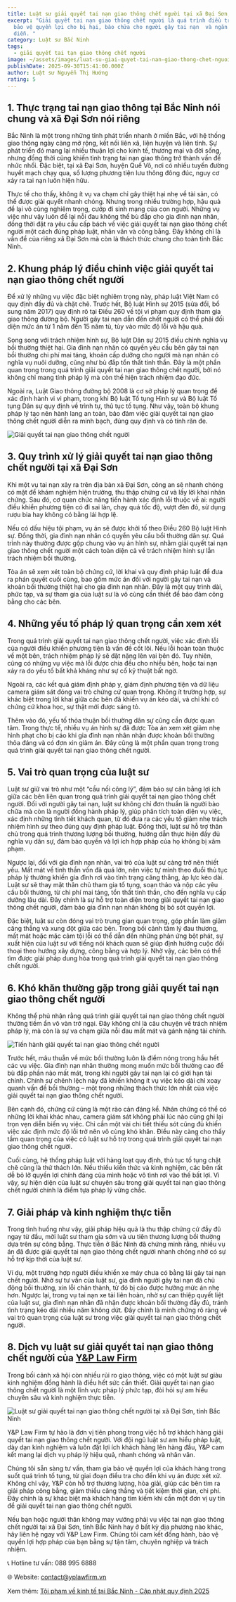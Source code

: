 ```yaml
---
title: Luật sư giải quyết tai nạn giao thông chết người tại xã Đại Sơn, tỉnh Bắc Ninh
excerpt: "Giải quyết tai nạn giao thông chết người là quá trình điều tra, xử lý,
  bảo vệ quyền lợi cho bị hại, bào chữa cho người gây tai nạn  và ngăn ngừa tái
  diễn. "
category: Luật sư Bắc Ninh
tags:
  - giải quyết tai tạn giao thông chết người
image: ~/assets/images/luat-su-giai-quyet-tai-nan-giao-thong-chet-nguoi-tai-xa-dai-son-tinh-bac-ninh.jpg
publishDate: 2025-09-30T15:41:00.000Z
author: Luật sư Nguyễn Thị Hướng
rating: 5
---
```

## 1. Thực trạng tai nạn giao thông tại Bắc Ninh nói chung và xã Đại Sơn nói riêng

Bắc Ninh là một trong những tỉnh phát triển nhanh ở miền Bắc, với hệ thống giao thông ngày càng mở rộng, kết nối liên xã, liên huyện và liên tỉnh. Sự phát triển đó mang lại nhiều thuận lợi cho kinh tế, thương mại và đời sống, nhưng đồng thời cũng khiến tình trạng tai nạn giao thông trở thành vấn đề nhức nhối. Đặc biệt, tại xã Đại Sơn, huyện Quế Võ, nơi có nhiều tuyến đường huyết mạch chạy qua, số lượng phương tiện lưu thông đông đúc, nguy cơ xảy ra tai nạn luôn hiện hữu.

Thực tế cho thấy, không ít vụ va chạm chỉ gây thiệt hại nhẹ về tài sản, có thể được giải quyết nhanh chóng. Nhưng trong nhiều trường hợp, hậu quả để lại vô cùng nghiêm trọng, cướp đi sinh mạng của con người. Những vụ việc như vậy luôn để lại nỗi đau không thể bù đắp cho gia đình nạn nhân, đồng thời đặt ra yêu cầu cấp bách về việc giải quyết tai nạn giao thông chết người một cách đúng pháp luật, nhân văn và công bằng. Đây không chỉ là vấn đề của riêng xã Đại Sơn mà còn là thách thức chung cho toàn tỉnh Bắc Ninh.

## 2. Khung pháp lý điều chỉnh việc giải quyết tai nạn giao thông chết người

Để xử lý những vụ việc đặc biệt nghiêm trọng này, pháp luật Việt Nam có quy định đầy đủ và chặt chẽ. Trước hết, Bộ luật Hình sự 2015 (sửa đổi, bổ sung năm 2017) quy định rõ tại Điều 260 về tội vi phạm quy định tham gia giao thông đường bộ. Người gây tai nạn dẫn đến chết người có thể phải đối diện mức án từ 1 năm đến 15 năm tù, tùy vào mức độ lỗi và hậu quả.

Song song với trách nhiệm hình sự, Bộ luật Dân sự 2015 điều chỉnh nghĩa vụ bồi thường thiệt hại. Gia đình nạn nhân có quyền yêu cầu bên gây tai nạn bồi thường chi phí mai táng, khoản cấp dưỡng cho người mà nạn nhân có nghĩa vụ nuôi dưỡng, cũng như bù đắp tổn thất tinh thần. Đây là một phần quan trọng trong quá trình giải quyết tai nạn giao thông chết người, bởi nó không chỉ mang tính pháp lý mà còn thể hiện trách nhiệm đạo đức.

Ngoài ra, Luật Giao thông đường bộ 2008 là cơ sở pháp lý quan trọng để xác định hành vi vi phạm, trong khi Bộ luật Tố tụng Hình sự và Bộ luật Tố tụng Dân sự quy định về trình tự, thủ tục tố tụng. Như vậy, toàn bộ khung pháp lý tạo nên hành lang an toàn, bảo đảm việc giải quyết tai nạn giao thông chết người diễn ra minh bạch, đúng quy định và có tính răn đe.

![Giải quyết tai nạn giao thông chết người](~/assets/images/giai-quyet-tai-nan-giao-thong-chet-nguoi.jpg "Giải quyết tai nạn giao thông chết người")

## 3. Quy trình xử lý giải quyết tai nạn giao thông chết người tại xã Đại Sơn

Khi một vụ tai nạn xảy ra trên địa bàn xã Đại Sơn, công an sẽ nhanh chóng có mặt để khám nghiệm hiện trường, thu thập chứng cứ và lấy lời khai nhân chứng. Sau đó, cơ quan chức năng tiến hành xác định lỗi thuộc về ai: người điều khiển phương tiện có đi sai làn, chạy quá tốc độ, vượt đèn đỏ, sử dụng rượu bia hay không có bằng lái hợp lệ.

Nếu có dấu hiệu tội phạm, vụ án sẽ được khởi tố theo Điều 260 Bộ luật Hình sự. Đồng thời, gia đình nạn nhân có quyền yêu cầu bồi thường dân sự. Quá trình này thường được gộp chung vào vụ án hình sự, nhằm giải quyết tai nạn giao thông chết người một cách toàn diện cả về trách nhiệm hình sự lẫn trách nhiệm bồi thường.

Tòa án sẽ xem xét toàn bộ chứng cứ, lời khai và quy định pháp luật để đưa ra phán quyết cuối cùng, bao gồm mức án đối với người gây tai nạn và khoản bồi thường thiệt hại cho gia đình nạn nhân. Đây là một quy trình dài, phức tạp, và sự tham gia của luật sư là vô cùng cần thiết để bảo đảm công bằng cho các bên.

## 4. Những yếu tố pháp lý quan trọng cần xem xét

Trong quá trình giải quyết tai nạn giao thông chết người, việc xác định lỗi của người điều khiển phương tiện là vấn đề cốt lõi. Nếu lỗi hoàn toàn thuộc về một bên, trách nhiệm pháp lý sẽ đặt nặng lên vai bên đó. Tuy nhiên, cũng có những vụ việc mà lỗi được chia đều cho nhiều bên, hoặc tai nạn xảy ra do yếu tố bất khả kháng như sự cố kỹ thuật bất ngờ.

Ngoài ra, các kết quả giám định pháp y, giám định phương tiện và dữ liệu camera giám sát đóng vai trò chứng cứ quan trọng. Không ít trường hợp, sự khác biệt trong lời khai giữa các bên đã khiến vụ án kéo dài, và chỉ khi có chứng cứ khoa học, sự thật mới được sáng tỏ.

Thêm vào đó, yếu tố thỏa thuận bồi thường dân sự cũng cần được quan tâm. Trong thực tế, nhiều vụ án hình sự đã được Tòa án xem xét giảm nhẹ hình phạt cho bị cáo khi gia đình nạn nhân nhận được khoản bồi thường thỏa đáng và có đơn xin giảm án. Đây cũng là một phần quan trọng trong quá trình giải quyết tai nạn giao thông chết người.

## 5. Vai trò quan trọng của luật sư

Luật sư giữ vai trò như một “cầu nối công lý”, đảm bảo sự cân bằng lợi ích giữa các bên liên quan trong quá trình giải quyết tai nạn giao thông chết người. Đối với người gây tai nạn, luật sư không chỉ đơn thuần là người bào chữa mà còn là người đồng hành pháp lý, giúp phân tích toàn diện vụ việc, xác định những tình tiết khách quan, từ đó đưa ra các yếu tố giảm nhẹ trách nhiệm hình sự theo đúng quy định pháp luật. Đồng thời, luật sư hỗ trợ thân chủ trong quá trình thương lượng bồi thường, hướng dẫn thực hiện đầy đủ nghĩa vụ dân sự, đảm bảo quyền và lợi ích hợp pháp của họ không bị xâm phạm.

Ngược lại, đối với gia đình nạn nhân, vai trò của luật sư càng trở nên thiết yếu. Mất mát về tinh thần vốn đã quá lớn, nên việc tự mình theo đuổi thủ tục pháp lý thường khiến gia đình rơi vào tình trạng căng thẳng, áp lực kéo dài. Luật sư sẽ thay mặt thân chủ tham gia tố tụng, soạn thảo và nộp các yêu cầu bồi thường, từ chi phí mai táng, tổn thất tinh thần, cho đến nghĩa vụ cấp dưỡng lâu dài. Đây chính là sự hỗ trợ toàn diện trong giải quyết tai nạn giao thông chết người, đảm bảo gia đình nạn nhân không bị bỏ sót quyền lợi.

Đặc biệt, luật sư còn đóng vai trò trung gian quan trọng, góp phần làm giảm căng thẳng và xung đột giữa các bên. Trong bối cảnh tâm lý đau thương, mất mát hoặc mặc cảm tội lỗi có thể dẫn đến những phản ứng bột phát, sự xuất hiện của luật sư với tiếng nói khách quan sẽ giúp định hướng cuộc đối thoại theo hướng xây dựng, công bằng và hợp lý. Nhờ vậy, các bên có thể tìm được giải pháp dung hòa trong quá trình giải quyết tai nạn giao thông chết người.

## 6. Khó khăn thường gặp trong giải quyết tai nạn giao thông chết người

Không thể phủ nhận rằng quá trình giải quyết tai nạn giao thông chết người thường tiềm ẩn vô vàn trở ngại. Đây không chỉ là câu chuyện về trách nhiệm pháp lý, mà còn là sự va chạm giữa nỗi đau mất mát và gánh nặng tài chính.

![Tiến hành giải quyết tai nạn giao thông chết người](~/assets/images/tien-hanh-giai-quyet-tai-nan-giao-thong-chet-nguoi.jpg "Tiến hành giải quyết tai nạn giao thông chết người")

Trước hết, mâu thuẫn về mức bồi thường luôn là điểm nóng trong hầu hết các vụ việc. Gia đình nạn nhân thường mong muốn mức bồi thường cao để bù đắp phần nào mất mát, trong khi người gây tai nạn lại có giới hạn tài chính. Chính sự chênh lệch này đã khiến không ít vụ việc kéo dài chỉ xoay quanh vấn đề bồi thường – một trong những thách thức lớn nhất của việc giải quyết tai nạn giao thông chết người.

Bên cạnh đó, chứng cứ cũng là một rào cản đáng kể. Nhân chứng có thể có những lời khai khác nhau, camera giám sát không phải lúc nào cũng ghi lại trọn vẹn diễn biến vụ việc. Chỉ cần một vài chi tiết thiếu sót cũng đủ khiến việc xác định mức độ lỗi trở nên vô cùng khó khăn. Điều này càng cho thấy tầm quan trọng của việc có luật sư hỗ trợ trong quá trình giải quyết tai nạn giao thông chết người.

Cuối cùng, hệ thống pháp luật với hàng loạt quy định, thủ tục tố tụng chặt chẽ cũng là thử thách lớn. Nếu thiếu kiến thức và kinh nghiệm, các bên rất dễ bỏ lỡ quyền lợi chính đáng của mình hoặc vô tình rơi vào thế bất lợi. Vì vậy, sự hiện diện của luật sư chuyên sâu trong giải quyết tai nạn giao thông chết người chính là điểm tựa pháp lý vững chắc.

## 7. Giải pháp và kinh nghiệm thực tiễn

Trong tình huống như vậy, giải pháp hiệu quả là thu thập chứng cứ đầy đủ ngay từ đầu, mời luật sư tham gia sớm và ưu tiên thương lượng bồi thường dựa trên sự công bằng. Thực tiễn ở Bắc Ninh đã chứng minh rằng, nhiều vụ án đã được giải quyết tai nạn giao thông chết người nhanh chóng nhờ có sự hỗ trợ kịp thời của luật sư.

Ví dụ, một trường hợp người điều khiển xe máy chưa có bằng lái gây tai nạn chết người. Nhờ sự tư vấn của luật sư, gia đình người gây tai nạn đã chủ động bồi thường, xin lỗi chân thành, từ đó bị cáo được hưởng mức án nhẹ hơn. Ngược lại, trong vụ tai nạn xe tải liên hoàn, nhờ sự can thiệp quyết liệt của luật sư, gia đình nạn nhân đã nhận được khoản bồi thường đầy đủ, tránh tình trạng kéo dài nhiều năm không dứt. Đây chính là minh chứng rõ ràng về vai trò quan trọng của luật sư trong việc giải quyết tai nạn giao thông chết người.

## 8. Dịch vụ luật sư giải quyết tai nạn giao thông chết người của [Y&P Law Firm](https://yplawfirm.vn/)

Trong bối cảnh xã hội còn nhiều rủi ro giao thông, việc có một luật sư giàu kinh nghiệm đồng hành là điều hết sức cần thiết. Giải quyết tai nạn giao thông chết người là một lĩnh vực pháp lý phức tạp, đòi hỏi sự am hiểu chuyên sâu và kinh nghiệm thực tiễn.

![Luật sư giải quyết tai nạn giao thông chết người tại xã Đại Sơn, tỉnh Bắc Ninh](~/assets/images/luat-su-giai-quyet-tai-nan-giao-thong-chet-nguoi-tai-xa-dai-son-tinh-bac-ninh.jpg "Luật sư giải quyết tai nạn giao thông chết người tại xã Đại Sơn, tỉnh Bắc Ninh")

Y&P Law Firm tự hào là đơn vị tiên phong trong việc hỗ trợ khách hàng giải quyết tai nạn giao thông chết người. Với đội ngũ luật sư am hiểu pháp luật, dày dạn kinh nghiệm và luôn đặt lợi ích khách hàng lên hàng đầu, Y&P cam kết mang lại dịch vụ pháp lý hiệu quả, nhanh chóng và nhân văn.

Chúng tôi sẵn sàng tư vấn, tham gia bảo vệ quyền lợi của khách hàng trong suốt quá trình tố tụng, từ giai đoạn điều tra cho đến khi vụ án được xét xử. Không chỉ vậy, Y&P còn hỗ trợ thương lượng, hòa giải, giúp các bên tìm ra giải pháp công bằng, giảm thiểu căng thẳng và tiết kiệm thời gian, chi phí. Đây chính là sự khác biệt mà khách hàng tìm kiếm khi cần một đơn vị uy tín để giải quyết tai nạn giao thông chết người.

Nếu bạn hoặc người thân không may vướng phải vụ việc tai nạn giao thông chết người tại xã Đại Sơn, tỉnh Bắc Ninh hay ở bất kỳ địa phương nào khác, hãy liên hệ ngay với Y&P Law Firm. Chúng tôi cam kết đồng hành, bảo vệ quyền lợi hợp pháp của bạn bằng sự tận tâm, chuyên nghiệp và trách nhiệm.

📞 Hotline tư vấn: 088 995 6888

🌐 Website: contact@yplawfirm.vn

Xem thêm: [Tội phạm về kinh tế tại Bắc Ninh - Cập nhật quy định 2025](https://yplawfirm.vn/tin-tuc/toi-pham-ve-kinh-te-tai-bac-ninh-cap-nhat-quy-dinh-2025)
